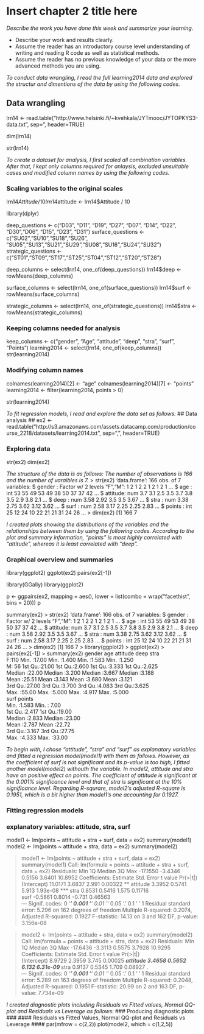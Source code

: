 # Insert chapter 2 title here

*Describe the work you have done this week and summarize your learning.*

- Describe your work and results clearly. 
- Assume the reader has an introductory course level understanding of writing and reading R code as well as statistical methods.
- Assume the reader has no previous knowledge of your data or the more advanced methods you are using.


*To conduct data wrangling, I read the full learning2014 data and explored the structur and dimentions of the data by using the following codes.*

## Data wrangling ##
lrn14 <- read.table("http://www.helsinki.fi/~kvehkala/JYTmooc/JYTOPKYS3-data.txt", sep="\t", header=TRUE)

dim(lrn14)

str(lrn14)

*To create a dataset for analysis, I first scaled all combination variables. After that, I kept only columns required for anlaysis, excluded unsuitable cases and modified column names by using the following codes.* 

### Scaling variables to the original scales ###
lrn14$Attitude / 10
lrn14$attitude <- lrn14$Attitude / 10

library(dplyr)

deep_questions <- c("D03", "D11", "D19", "D27", "D07", "D14", "D22", "D30","D06",  "D15", "D23", "D31")
surface_questions <- c("SU02","SU10","SU18","SU26", "SU05","SU13","SU21","SU29","SU08","SU16","SU24","SU32")
strategic_questions <- c("ST01","ST09","ST17","ST25","ST04","ST12","ST20","ST28")

deep_columns <- select(lrn14, one_of(deep_questions))
lrn14$deep <- rowMeans(deep_columns)

surface_columns <- select(lrn14, one_of(surface_questions))
lrn14$surf <- rowMeans(surface_columns)

strategic_columns <- select(lrn14, one_of(strategic_questions))
lrn14$stra <- rowMeans(strategic_columns)

### Keeping columns needed for analysis ###
keep_columns <- c("gender", "Age", "attitude", "deep", "stra", "surf", "Points")
learning2014 <- select(lrn14, one_of(keep_columns))
str(learning2014)

### Modifying column names ###
colnames(learning2014)[2] <- "age"
colnames(learning2014)[7] <- "points"
learning2014 <- filter(learning2014, points > 0)

str(learning2014)

 

*To fit regression models, I read and explore the data set as follows:*
## Data analysis ##
ex2 <- read.table("http://s3.amazonaws.com/assets.datacamp.com/production/course_2218/datasets/learning2014.txt", sep=",", header=TRUE)

### Exploring data ###
str(ex2)
dim(ex2)

*The structure of the data is as follows: The number of observations is 166 and the number of varaibles is 7.*
> str(ex2)
'data.frame':	166 obs. of  7 variables:
 $ gender  : Factor w/ 2 levels "F","M": 1 2 1 2 2 1 2 1 2 1 ...
 $ age     : int  53 55 49 53 49 38 50 37 37 42 ...
 $ attitude: num  3.7 3.1 2.5 3.5 3.7 3.8 3.5 2.9 3.8 2.1 ...
 $ deep    : num  3.58 2.92 3.5 3.5 3.67 ...
 $ stra    : num  3.38 2.75 3.62 3.12 3.62 ...
 $ surf    : num  2.58 3.17 2.25 2.25 2.83 ...
 $ points  : int  25 12 24 10 22 21 21 31 24 26 ...
> dim(ex2)
[1] 166   7

*I created plots showing the distributions of the variables and the relationships between them by using the following codes. According to the plot and summary information, "points" is most highly correlated with "attitude", whereas it is least correlated with "deep".*  

### Graphical overview and summaries ###
library(ggplot2)
ggplot(ex2)
pairs(ex2[-1])

library(GGally)
library(ggplot2)

p <- ggpairs(ex2, mapping = aes(), lower = list(combo = wrap("facethist", bins = 20)))
p

summary(ex2)
> str(ex2)
'data.frame':	166 obs. of  7 variables:
 $ gender  : Factor w/ 2 levels "F","M": 1 2 1 2 2 1 2 1 2 1 ...
 $ age     : int  53 55 49 53 49 38 50 37 37 42 ...
 $ attitude: num  3.7 3.1 2.5 3.5 3.7 3.8 3.5 2.9 3.8 2.1 ...
 $ deep    : num  3.58 2.92 3.5 3.5 3.67 ...
 $ stra    : num  3.38 2.75 3.62 3.12 3.62 ...
 $ surf    : num  2.58 3.17 2.25 2.25 2.83 ...
 $ points  : int  25 12 24 10 22 21 21 31 24 26 ...
> dim(ex2)
[1] 166   7
> library(ggplot2)
> ggplot(ex2)
> pairs(ex2[-1])
> summary(ex2)
 gender       age           attitude          deep            stra      
 F:110   Min.   :17.00   Min.   :1.400   Min.   :1.583   Min.   :1.250  
 M: 56   1st Qu.:21.00   1st Qu.:2.600   1st Qu.:3.333   1st Qu.:2.625  
         Median :22.00   Median :3.200   Median :3.667   Median :3.188  
         Mean   :25.51   Mean   :3.143   Mean   :3.680   Mean   :3.121  
         3rd Qu.:27.00   3rd Qu.:3.700   3rd Qu.:4.083   3rd Qu.:3.625  
         Max.   :55.00   Max.   :5.000   Max.   :4.917   Max.   :5.000  
      surf           points     
 Min.   :1.583   Min.   : 7.00  
 1st Qu.:2.417   1st Qu.:19.00  
 Median :2.833   Median :23.00  
 Mean   :2.787   Mean   :22.72  
 3rd Qu.:3.167   3rd Qu.:27.75  
 Max.   :4.333   Max.   :33.00 


*To begin with, I chose "attitude", "stra" and "surf" as explanatory variables and fitted a regression model(model1) with them as follows. However, as the coefficient of surf is not significant and its p-value is too high, I fitted another model(model2) withouth the variable. In model2, attitude and stra have an positive effect on points. The coefficient of attitude is significant at the 0.001% significance level and that of stra is significant at the 10% significance level. Regarding R-squrare, model2's adjusted R-square is 0.1951, which is a bit higher than model1's one accounting for 0.1927.*

### Fitting regression models ###
### explanatory variables: attitude, stra, surf
model1 <- lm(points ~ attitude + stra + surf, data = ex2)
summary(model1)
model2 <- lm(points ~ attitude + stra, data = ex2)
summary(model2)

> model1 <- lm(points ~ attitude + stra + surf, data = ex2)
> summary(model1)
Call:
lm(formula = points ~ attitude + stra + surf, data = ex2)
Residuals:
     Min       1Q   Median       3Q      Max 
-17.1550  -3.4346   0.5156   3.6401  10.8952 
Coefficients:
            Estimate Std. Error t value Pr(>|t|)    
(Intercept)  11.0171     3.6837   2.991  0.00322 ** 
attitude      3.3952     0.5741   5.913 1.93e-08 ***
stra          0.8531     0.5416   1.575  0.11716    
surf         -0.5861     0.8014  -0.731  0.46563    
---
Signif. codes:  0 ‘***’ 0.001 ‘**’ 0.01 ‘*’ 0.05 ‘.’ 0.1 ‘ ’ 1
Residual standard error: 5.296 on 162 degrees of freedom
Multiple R-squared:  0.2074,	Adjusted R-squared:  0.1927 
F-statistic: 14.13 on 3 and 162 DF,  p-value: 3.156e-08

> model2 <- lm(points ~ attitude + stra, data = ex2)
> summary(model2)
Call:
lm(formula = points ~ attitude + stra, data = ex2)
Residuals:
     Min       1Q   Median       3Q      Max 
-17.6436  -3.3113   0.5575   3.7928  10.9295 
Coefficients:
            Estimate Std. Error t value Pr(>|t|)    
(Intercept)   8.9729     2.3959   3.745  0.00025 ***
attitude      3.4658     0.5652   6.132 6.31e-09 ***
stra          0.9137     0.5345   1.709  0.08927 .  
---
Signif. codes:  0 ‘***’ 0.001 ‘**’ 0.01 ‘*’ 0.05 ‘.’ 0.1 ‘ ’ 1
Residual standard error: 5.289 on 163 degrees of freedom
Multiple R-squared:  0.2048,	Adjusted R-squared:  0.1951 
F-statistic: 20.99 on 2 and 163 DF,  p-value: 7.734e-09


*I created diagnostic plots including Residuals vs Fitted values, Normal QQ-plot and Residuals vs Leverage as follows:*
### Producing diagnostic plots ###
#### Residuals vs Fitted Values, Normal QQ-plot and Residuals vs Leverage ####
par(mfrow = c(2,2))
plot(model2, which = c(1,2,5))